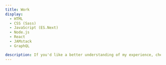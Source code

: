```yaml
---
title: Work
display:
  - HTML
  - CSS (Sass)
  - JavaScript (ES.Next)
  - Node.js
  - React
  - JAMstack
  - GraphQL

description: If you'd like a better understanding of my experience, check out a selection of my work both below and on GitHub.
---
```




<Features title="Work">
<Feature
  description="Open source React pattern and asset library for IBM Security"
  href="https://github.com/carbon-design-system/ibm-security"
  src={carbonForIBMSecurity}
  title="Carbon for IBM Security"
/>

<Feature
  description="GatsbyJS website for essential guidelines when working within or on behalf of IBM Security"
  href="https://www.ibm.com/brand/systems/security"
  src={ibmSecurityExperienceGuide}
  title="IBM Security Experience Guide"
/>

<Feature
  description="OFFSET Dublin 2018 natural language understanding project"
  href="http://www.100archive.com/project/conversation"
  src={watsonConversationPoster}
  title="Watson Conversation Poster"
/>

<Feature
  description="Interactive research study examining animation principles against scores for perceived loading times and overall satisfaction"
  href="https://github.com/simonfinney/research-project"
  src={perceivedLoadingTimeOfAnimation}
  title="Perceived loading time of animation"
/>

<Feature
  description="SXSW 2017 data privacy augmented reality project"
  href="https://newsroom.ibm.com/2017-03-10-IBM-SXSW-Experience-How-IBM-is-Making-with-Watson-at-the-IBM-Makers-Garage-at-SXSW-March-10-14"
  src={seeHowMuchYoureExposing}
  title="See How Much You’re Exposing"
/>

<Feature
  description="Hybrid application for discovering and experiencing the best of Irish design"
  href="http://www.irishdesign2015.ie/news/single/design-island-new-app-to-help-visitors-experience-the-best-of-irish-design/press"
  src={id2015DesignIsland}
  title="ID2015 — Design Island"
/>
</Features>

